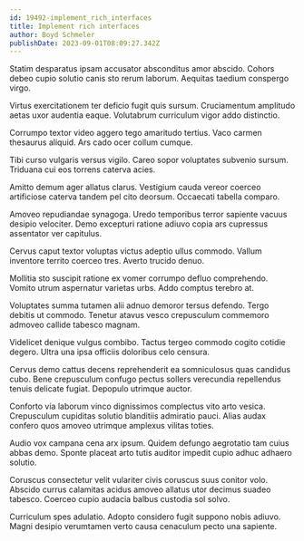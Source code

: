 ```yaml
---
id: 19492-implement_rich_interfaces
title: Implement rich interfaces
author: Boyd Schmeler
publishDate: 2023-09-01T08:09:27.342Z
---
```


Statim desparatus ipsam accusator absconditus amor abscido. Cohors debeo cupio solutio canis sto rerum laborum. Aequitas taedium conspergo virgo.

Virtus exercitationem ter deficio fugit quis sursum. Cruciamentum amplitudo aetas uxor audentia eaque. Volutabrum curriculum vigor addo distinctio.

Corrumpo textor video aggero tego amaritudo tertius. Vaco carmen thesaurus aliquid. Ars cado ocer collum cumque.

Tibi curso vulgaris versus vigilo. Careo sopor voluptates subvenio sursum. Triduana cui eos torrens caterva acies.

Amitto demum ager allatus clarus. Vestigium cauda vereor coerceo artificiose caterva tandem pel cito deorsum. Occaecati tabella comparo.

Amoveo repudiandae synagoga. Uredo temporibus terror sapiente vacuus desipio velociter. Demo excepturi ratione adiuvo copia ars cupressus assentator ver capitulus.

Cervus caput textor voluptas victus adeptio ullus commodo. Vallum inventore territo coerceo tres. Averto trucido denuo.

Mollitia sto suscipit ratione ex vomer corrumpo defluo comprehendo. Vomito utrum aspernatur varietas urbs. Addo comptus terebro at.

Voluptates summa tutamen alii adnuo demoror tersus defendo. Tergo debitis ut commodo. Tenetur atavus vesco crepusculum commemoro admoveo callide tabesco magnam.

Videlicet denique vulgus combibo. Tactus tergeo commodo cogito cotidie degero. Ultra una ipsa officiis doloribus celo censura.

Cervus demo cattus decens reprehenderit ea somniculosus quas candidus cubo. Bene crepusculum confugo pectus sollers verecundia repellendus tenuis delicate fugiat. Depopulo utrimque auctor.

Conforto via laborum vinco dignissimos complectus vito arto vesica. Crepusculum cupiditas solutio blanditiis admiratio pauci. Alias audax confero quos amoveo utrimque amplexus vilitas toties.

Audio vox campana cena arx ipsum. Quidem defungo aegrotatio tam cuius abbas demo. Sponte placeat arto tutis auditor impedit cupio adhuc adhaero solutio.

Coruscus consectetur velit vulariter civis coruscus suus conitor volo. Abscido currus calamitas acidus amoveo allatus utor decimus suadeo tabesco. Coerceo cupio audacia balbus custodia sol solvo.

Curriculum spes adulatio. Adopto considero fugit suppono nobis adiuvo. Magni desipio verumtamen verto causa cenaculum pecto una sapiente.
